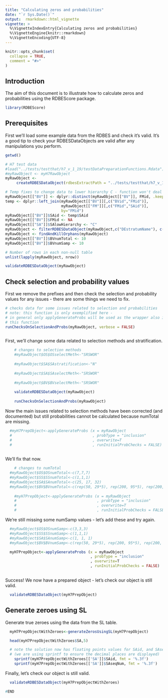 ```yaml
---
title: "Calculating zeros and probabilities"
date: "`r Sys.Date()`"
output:  rmarkdown::html_vignette
vignette: >
  %\VignetteIndexEntry{Calculating zeros and probabilities}
  %\VignetteEngine{knitr::rmarkdown}
  %\VignetteEncoding{UTF-8}
---
```


```r
knitr::opts_chunk$set(
  collapse = TRUE,
  comment = "#>"
)
```

## Introduction 

The aim of this document is to illustrate how to calculate zeros and probabilities using the RDBEScore package.

```r
library(RDBEScore)
```


## Prerequisites

First we'll load some example data from the RDBES and check it's valid.  It's a good tip to check your RDBESDataObjects are valid after any manipulations you perform.

```r

getwd()

# H7 test data
#load("../tests/testthat/h7_v_1_19/testDataPreparationFunctions.Rdata")
#myRawObject <- myH7RawObject
myRawObject <-
     createRDBESDataObject(rdbesExtractPath = "../tests/testthat/h7_v_1_19_13")

# Temp fixes to change data to lower hierarchy C - function won't deal with A, or B yet
myRawObject[["BV"]] <- dplyr::distinct(myRawObject[["BV"]], FMid, .keep_all = TRUE)
temp <- dplyr::left_join(myRawObject[["BV"]][,c("BVid","FMid")], 
                         myRawObject[["FM"]][,c("FMid","SAid")], 
                         by="FMid")
myRawObject[["BV"]]$SAid <- temp$SAid
myRawObject[["BV"]]$FMid <- NA
myRawObject[["SA"]]$SAlowHierarchy <- "C"
myRawObject <- filterRDBESDataObject(myRawObject,c("DEstratumName"), c("DE_stratum1_H7"))
myRawObject <- findAndKillOrphans(myRawObject)
myRawObject[["BV"]]$BVnumTotal <- 10
myRawObject[["BV"]]$BVnumSamp <- 10

# Number of rows in each non-null table
unlist(lapply(myRawObject, nrow))

validateRDBESDataObject(myRawObject)


```


## Check selection and probability values

First we remove the prefixes and then check the selection and probability values for any issues - there are some things we need to fix.

```r


# checks data for some issues related to selection and probabilities
# note: this function is only exemplified here - 
# in general only applyGenerateProbs will be used as the wrapper also includes
# this function
runChecksOnSelectionAndProbs(myRawObject, verbose = FALSE)



```

First, we'll change some data related to selection methods and stratification.

```r

	# changes to selection methods
	#myRawObject$OS$OSselectMeth<-"SRSWOR"
	
	#myRawObject$SA$SAstratification<-"N"
	
	#myRawObject$SA$SAselectMeth<-"SRSWOR"
	
	#myRawObject$BV$BVselectMeth<-"SRSWOR"
	
	validateRDBESDataObject(myRawObject)
	
	runChecksOnSelectionAndProbs(myRawObject)

```
Now the main issues related to selection methods have been corrected (and documented) but still probabilities cannot be calculated because numTotal are missing. 


```r

  #myH7PrepObject<-applyGenerateProbs (x = myRawObject
  #                                    , probType = "inclusion"
  #                                    , overwrite=T
  #                                    , runInitialProbChecks = FALSE)
	

```
 
 We'll fix that now.
 
```r

	# changes to numTotal
  #myRawObject$OS$OSnumTotal<-c(7,7,7)
  #myRawObject$SS$SSnumTotal<-c(1,1,1)
  #myRawObject$SA$SAnumTotal<-c(25, 17, 32)
  #myRawObject$BV$BVnumTotal<-c(rep(50, 29*5), rep(200, 95*5), rep(200, 39*5))
	
	#myH7PrepObject<-applyGenerateProbs (x = myRawObject
	#                                    , probType = "inclusion"
	#                                    , overwrite=T
	#                                    , runInitialProbChecks = FALSE)

```

We're still missing some numSamp values - let's add these and try again.


```r

  #myRawObject$OS$OSnumSamp<-c(3,3,3)
  #myRawObject$SS$SSnumSamp<-c(1,1,1)
  #myRawObject$SA$SAnumSamp<-c(1, 1, 1)
  #myRawObject$BV$BVnumSamp<-c(rep(50, 29*5), rep(200, 95*5), rep(200, 39*5))

  myH7PrepObject<-applyGenerateProbs (x = myRawObject
                                      , probType = "inclusion"
                                      , overwrite=T
                                      , runInitialProbChecks = FALSE)
	

```

Success! We now have a prepared object - let's check our object is still valid.

```r
  validateRDBESDataObject(myH7PrepObject)
```


## Generate zeroes using SL

Generate true zeroes using the data from the SL table.

```r

  myH7PrepObjectWithZeroes<-generateZerosUsingSL(myH7PrepObject)

  head(myH7PrepObjectWithZeroes$SA,5)

  # note the solution now has floating points values for SAid, and SAseqNum
  # (we are using sprintf to ensure the decimal places are displayed)
	sprintf(myH7PrepObjectWithZeroes[['SA']]$SAid, fmt = '%.3f')
	sprintf(myH7PrepObjectWithZeroes[['SA']]$SAseqNum, fmt = '%.3f')


```

Finally, let's check our object is still valid.

```r
  validateRDBESDataObject(myH7PrepObjectWithZeroes)
```



```r
#END
```
